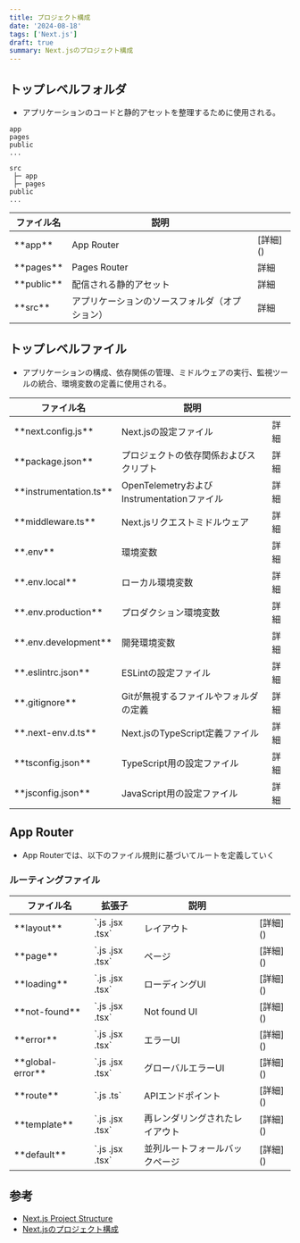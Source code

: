 ```yaml
---
title: プロジェクト構成
date: '2024-08-18'
tags: ['Next.js']
draft: true
summary: Next.jsのプロジェクト構成
---
```


## トップレベルフォルダ

- アプリケーションのコードと静的アセットを整理するために使用される。

```
app
pages
public
...
```

```
src
 ├─ app
 ├─ pages
public
...
```

<div class="w-full overflow-x-auto">
  <table style={{ margin: '0 0' }}>
    <thead>
      <tr>
        <th style={{ textAlign: 'left', width: '20%' }}>ファイル名</th>
        <th style={{ textAlign: 'left', width: '60%' }}>説明</th>
        <th style={{ textAlign: 'right', width: '20%' }}></th>
      </tr>
    </thead>
    <tbody>
      <tr>
        <td style={{ textAlign: 'left' }}>**app**</td>
        <td style={{ textAlign: 'left' }}>App Router</td>
        <td style={{ textAlign: 'center' }}>[詳細]()</td>
      </tr>
      <tr>
        <td style={{ textAlign: 'left' }}>**pages**</td>
        <td style={{ textAlign: 'left' }}>Pages Router</td>
        <td style={{ textAlign: 'center' }}>詳細</td>
      </tr>
      <tr>
        <td style={{ textAlign: 'left' }}>**public**</td>
        <td style={{ textAlign: 'left' }}>配信される静的アセット</td>
        <td style={{ textAlign: 'center' }}>詳細</td>
      </tr>
      <tr>
        <td style={{ textAlign: 'left' }}>**src**</td>
        <td style={{ textAlign: 'left' }}>アプリケーションのソースフォルダ（オプション）</td>
        <td style={{ textAlign: 'center' }}>詳細</td>
      </tr>
    </tbody>
  </table>
</div>

## トップレベルファイル

- アプリケーションの構成、依存関係の管理、ミドルウェアの実行、監視ツールの統合、環境変数の定義に使用される。

<div class="w-full overflow-x-auto">
  <table style={{ margin: '0 0' }}>
    <thead>
      <tr>
        <th style={{ textAlign: 'left', width: '20%' }}>ファイル名</th>
        <th style={{ textAlign: 'left', width: '60%' }}>説明</th>
        <th style={{ textAlign: 'right', width: '20%' }}></th>
      </tr>
    </thead>
    <tbody>
      <tr>
        <td style={{ textAlign: 'left' }}>**next.config.js**</td>
        <td style={{ textAlign: 'left' }}>Next.jsの設定ファイル</td>
        <td style={{ textAlign: 'center' }}>詳細</td>
      </tr>
      <tr>
        <td style={{ textAlign: 'left' }}>**package.json**</td>
        <td style={{ textAlign: 'left' }}>プロジェクトの依存関係およびスクリプト</td>
        <td style={{ textAlign: 'center' }}>詳細</td>
      </tr>
      <tr>
        <td style={{ textAlign: 'left' }}>**instrumentation.ts**</td>
        <td style={{ textAlign: 'left' }}>OpenTelemetryおよびInstrumentationファイル</td>
        <td style={{ textAlign: 'center' }}>詳細</td>
      </tr>
      <tr>
        <td style={{ textAlign: 'left' }}>**middleware.ts**</td>
        <td style={{ textAlign: 'left' }}>Next.jsリクエストミドルウェア</td>
        <td style={{ textAlign: 'center' }}>詳細</td>
      </tr>
      <tr>
        <td style={{ textAlign: 'left' }}>**.env**</td>
        <td style={{ textAlign: 'left' }}>環境変数</td>
        <td style={{ textAlign: 'center' }}>詳細</td>
      </tr>
      <tr>
        <td style={{ textAlign: 'left' }}>**.env.local**</td>
        <td style={{ textAlign: 'left' }}>ローカル環境変数</td>
        <td style={{ textAlign: 'center' }}>詳細</td>
      </tr>
      <tr>
        <td style={{ textAlign: 'left' }}>**.env.production**</td>
        <td style={{ textAlign: 'left' }}>プロダクション環境変数</td>
        <td style={{ textAlign: 'center' }}>詳細</td>
      </tr>
      <tr>
        <td style={{ textAlign: 'left' }}>**.env.development**</td>
        <td style={{ textAlign: 'left' }}>開発環境変数</td>
        <td style={{ textAlign: 'center' }}>詳細</td>
      </tr>
      <tr>
        <td style={{ textAlign: 'left' }}>**.eslintrc.json**</td>
        <td style={{ textAlign: 'left' }}>ESLintの設定ファイル</td>
        <td style={{ textAlign: 'center' }}>詳細</td>
      </tr>
      <tr>
        <td style={{ textAlign: 'left' }}>**.gitignore**</td>
        <td style={{ textAlign: 'left' }}>Gitが無視するファイルやフォルダの定義</td>
        <td style={{ textAlign: 'center' }}>詳細</td>
      </tr>
      <tr>
        <td style={{ textAlign: 'left' }}>**.next-env.d.ts**</td>
        <td style={{ textAlign: 'left' }}>Next.jsのTypeScript定義ファイル</td>
        <td style={{ textAlign: 'center' }}>詳細</td>
      </tr>
      <tr>
        <td style={{ textAlign: 'left' }}>**tsconfig.json**</td>
        <td style={{ textAlign: 'left' }}>TypeScript用の設定ファイル</td>
        <td style={{ textAlign: 'center' }}>詳細</td>
      </tr>
      <tr>
        <td style={{ textAlign: 'left' }}>**jsconfig.json**</td>
        <td style={{ textAlign: 'left' }}>JavaScript用の設定ファイル</td>
        <td style={{ textAlign: 'center' }}>詳細</td>
      </tr>
    </tbody>
  </table>
</div>

## App Router

- App Routerでは、以下のファイル規則に基づいてルートを定義していく

### ルーティングファイル

<div class="w-full overflow-x-auto">
  <table style={{ margin: '0 0' }}>
    <thead>
      <tr>
        <th style={{ textAlign: 'left', width: '20%' }}>ファイル名</th>
        <th style={{ textAlign: 'left', width: '20%' }}>拡張子</th>
        <th style={{ textAlign: 'left', width: '45%' }}>説明</th>
        <th style={{ textAlign: 'right', width: '15%' }}></th>
      </tr>
    </thead>
    <tbody>
      <tr>
        <td style={{ textAlign: 'left' }}>**layout**</td>
        <td style={{ textAlign: 'left' }}>`.js .jsx .tsx`</td>
        <td style={{ textAlign: 'left' }}>レイアウト</td>
        <td style={{ textAlign: 'center' }}>[詳細]()</td>
      </tr>
      <tr>
        <td style={{ textAlign: 'left' }}>**page**</td>
        <td style={{ textAlign: 'left' }}>`.js .jsx .tsx`</td>
        <td style={{ textAlign: 'left' }}>ページ</td>
        <td style={{ textAlign: 'center' }}>[詳細]()</td>
      </tr>
      <tr>
        <td style={{ textAlign: 'left' }}>**loading**</td>
        <td style={{ textAlign: 'left' }}>`.js .jsx .tsx`</td>
        <td style={{ textAlign: 'left' }}>ローディングUI</td>
        <td style={{ textAlign: 'center' }}>[詳細]()</td>
      </tr>
      <tr>
        <td style={{ textAlign: 'left' }}>**not-found**</td>
        <td style={{ textAlign: 'left' }}>`.js .jsx .tsx`</td>
        <td style={{ textAlign: 'left' }}>Not found UI</td>
        <td style={{ textAlign: 'center' }}>[詳細]()</td>
      </tr>
      <tr>
        <td style={{ textAlign: 'left' }}>**error**</td>
        <td style={{ textAlign: 'left' }}>`.js .jsx .tsx`</td>
        <td style={{ textAlign: 'left' }}>エラーUI</td>
        <td style={{ textAlign: 'center' }}>[詳細]()</td>
      </tr>
      <tr>
        <td style={{ textAlign: 'left' }}>**global-error**</td>
        <td style={{ textAlign: 'left' }}>`.js .jsx .tsx`</td>
        <td style={{ textAlign: 'left' }}>グローバルエラーUI</td>
        <td style={{ textAlign: 'center' }}>[詳細]()</td>
      </tr>
      <tr>
        <td style={{ textAlign: 'left' }}>**route**</td>
        <td style={{ textAlign: 'left' }}>`.js .ts`</td>
        <td style={{ textAlign: 'left' }}>APIエンドポイント</td>
        <td style={{ textAlign: 'center' }}>[詳細]()</td>
      </tr>
      <tr>
        <td style={{ textAlign: 'left' }}>**template**</td>
        <td style={{ textAlign: 'left' }}>`.js .jsx .tsx`</td>
        <td style={{ textAlign: 'left' }}>再レンダリングされたレイアウト</td>
        <td style={{ textAlign: 'center' }}>[詳細]()</td>
      </tr>
      <tr>
        <td style={{ textAlign: 'left' }}>**default**</td>
        <td style={{ textAlign: 'left' }}>`.js .jsx .tsx`</td>
        <td style={{ textAlign: 'left' }}>並列ルートフォールバックページ</td>
        <td style={{ textAlign: 'center' }}>[詳細]()</td>
      </tr>
    </tbody>
  </table>
</div>

## 参考

- [Next.js Project Structure](https://nextjs.org/docs/getting-started/project-structure)
- [Next.jsのプロジェクト構成](https://ja.next-community-docs.dev/docs/app-router/getting-started/project-structure)
